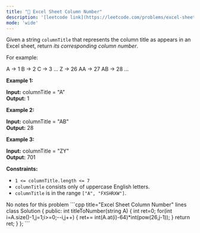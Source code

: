 ```yaml
---
title: "🧩 Excel Sheet Column Number"
description: '[leetcode link](https://leetcode.com/problems/excel-sheet-column-number/description/)'
mode: 'wide'
---
```

<Tabs>
  <Tab title="Question" icon="circle-question" iconType="regular">
    <Card>
      <p>Given a string <code>columnTitle</code> that represents the column title as appears in an Excel sheet, return <em>its corresponding column number</em>.</p>  <p>For example:</p>   A -&gt; 1 B -&gt; 2 C -&gt; 3 ... Z -&gt; 26 AA -&gt; 27 AB -&gt; 28  ...    <p><strong class="example">Example 1:</strong></p>   <strong>Input:</strong> columnTitle = &quot;A&quot; <br/> <strong>Output:</strong> 1   <p><strong class="example">Example 2:</strong></p>   <strong>Input:</strong> columnTitle = &quot;AB&quot; <br/> <strong>Output:</strong> 28   <p><strong class="example">Example 3:</strong></p>   <strong>Input:</strong> columnTitle = &quot;ZY&quot; <br/> <strong>Output:</strong> 701    <p><strong>Constraints:</strong></p>  <ul>  <li><code>1 &lt;= columnTitle.length &lt;= 7</code></li>  <li><code>columnTitle</code> consists only of uppercase English letters.</li>  <li><code>columnTitle</code> is in the range <code>[&quot;A&quot;, &quot;FXSHRXW&quot;]</code>.</li> </ul> 
    </Card>
  </Tab>
  <Tab title="Solution" icon="lightbulb" iconType="regular" >
    <Card>
      No notes for this problem
</Card>
  <Expandable title="code">
    <CodeGroup dropdown>
```cpp title="Excel Sheet Column Number" lines
class Solution {
public:
    int titleToNumber(string A) {
        int ret=0;
    for(int i=A.size()-1,j=1;i>=0;--i,j++)
    {
        ret+=  int(A.at(i)-64)*int(pow(26,j-1));
    }
    return ret;
    }
};
```
    </CodeGroup>
  </Expandable>
  </Tab>
</Tabs>